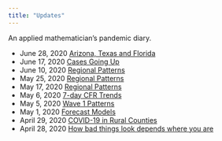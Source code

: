 ```yaml
---
title: "Updates"
---
```


An applied mathematician's pandemic diary. 

* June 28, 2020 [Arizona, Texas and Florida](updates/2020-06-28-AZ-TX-NJ.html)
* June 17, 2020 [Cases Going Up](updates/2020-06-17-Going-Up.html)
* June 10, 2020 [Regional Patterns](updates/2020-06-10-Patterns.html)
* May 25, 2020 [Regional Patterns](updates/2020-05-25-Patterns.html)
* May 17, 2020 [Regional Patterns](updates/2020-05-17-Patterns.html)
* May 6, 2020 [7-day CFR Trends](updates/2020-05-06-Changing-CFR.html)
* May 5, 2020 [Wave 1 Patterns](updates/2020-05-04-Patterns.html)
* May 1, 2020 [Forecast Models](updates/2020-05-01-Forecast-Models.html)
* April 29, 2020 [COVID-19 in Rural Counties](updates/2020-04-29-Rural.html)
* April 28, 2020 [How bad things look depends where you are](updates/2020-04-28-Perspective.html)
